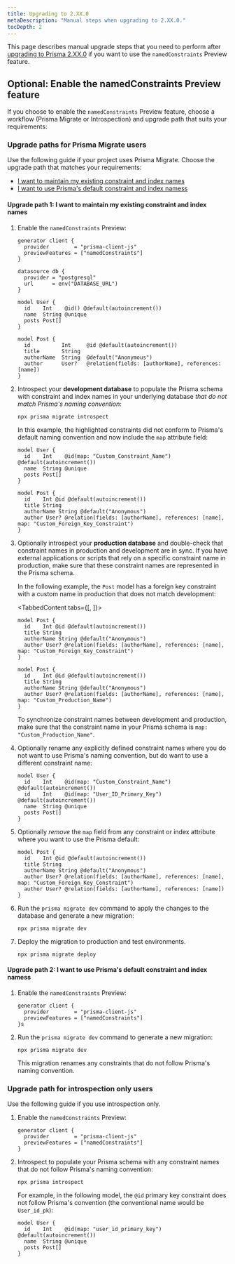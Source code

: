 ```yaml
---
title: Upgrading to 2.XX.0
metaDescription: "Manual steps when upgrading to 2.XX.0."
tocDepth: 2
---
```


<TopBlock>

This page describes manual upgrade steps that you need to perform after [upgrading to Prisma 2.XX.0](.) if you want to use the `namedConstraints` Preview feature.

</TopBlock>

## Optional: Enable the <inlinecode>namedConstraints</inlinecode> Preview feature

If you choose to enable the `namedConstraints` Preview feature, choose a workflow (Prisma Migrate or Introspection) and upgrade path that suits your requirements:

### Upgrade paths for Prisma Migrate users

Use the following guide if your project uses Prisma Migrate. Choose the upgrade path that matches your requirements:

* [I want to maintain my existing constraint and index names](#upgrade-path-1-i-want-to-maintain-my-existing-constraint-and-index-names)
* [I want to use Prisma's default constraint and index namess](#upgrade-path-2-i-want-to-use-prismas-default-constraint-and-index-namess)

#### Upgrade path 1: I want to maintain my existing constraint and index names

1. Enable the `namedConstraints` Preview:

    ```prisma highlight=3;normal
    generator client {
      provider        = "prisma-client-js"
      previewFeatures = ["namedConstraints"]
    }

    datasource db {
      provider = "postgresql"
      url      = env("DATABASE_URL")
    }

    model User {
      id    Int    @id() @default(autoincrement())
      name  String @unique
      posts Post[]
    }

    model Post {
      id          Int     @id @default(autoincrement())
      title       String
      authorName  String  @default("Anonymous")
      author      User?   @relation(fields: [authorName], references: [name])
    }
    ```
   
1. Introspect your **development database** to populate the Prisma schema with constraint and index names in your underlying database _that do not match Prisma's naming convention_:

   ```terminal
   npx prisma migrate introspect
   ```

   In this example, the highlighted constraints did not conform to Prisma's default naming convention and now include the `map` attribute field:

   ```prisma highlight=11;normal
   model User {
     id    Int    @id(map: "Custom_Constraint_Name") @default(autoincrement())
     name  String @unique
     posts Post[]
   }

   model Post {
     id    Int @id @default(autoincrement())
     title String
     authorName String @default("Anonymous")
     author User? @relation(fields: [authorName], references: [name], map: "Custom_Foreign_Key_Constraint")
   }
   ```

1. Optionally introspect your **production database** and double-check that constraint names in production and development are in sync. If you have external applications or scripts that rely on a specific constraint name in production, make sure that these constraint names are represented in the Prisma schema.

    In the following example, the `Post` model has a foreign key constraint with a custom name in production that does not match development:

   <TabbedContent tabs={[<FileWithIcon text="Development environment" icon="prisma"/>, <FileWithIcon text="Production environment" icon="prisma"/>]}>
   <tab>

    ```prisma highlight=5;normal
    model Post {
      id    Int @id @default(autoincrement())
      title String
      authorName String @default("Anonymous")
      author User? @relation(fields: [authorName], references: [name], map: "Custom_Foreign_Key_Constraint")
   } 
   ```

   </tab>
   <tab>

    ```prisma highlight=5;normal
    model Post {
      id    Int @id @default(autoincrement())
      title String
      authorName String @default("Anonymous")
      author User? @relation(fields: [authorName], references: [name], map: "Custom_Production_Name")
   } 
   ```

   </tab>
   </TabbedContent>
   
   To synchronize constraint names between development and production, make sure that the constraint name in your Prisma schema is `map: "Custom_Production_Name"`.

1. Optionally rename any explicitly defined constraint names where you do not want to use Prisma's naming convention, but do want to use a different constraint name:

   ```prisma highlight=2;delete|3;add
   model User {
     id    Int    @id(map: "Custom_Constraint_Name") @default(autoincrement())       
     id    Int    @id(map: "User_ID_Primary_Key") @default(autoincrement())
     name  String @unique
     posts Post[]
   }
   ```

1. Optionally _remove_ the `map` field from any constraint or index attribute where you want to use the Prisma default:
   
   ```prisma highlight=5;delete|6;add
   model Post {
     id    Int @id @default(autoincrement())
     title String
     authorName String @default("Anonymous")
     author User? @relation(fields: [authorName], references: [name], map: "Custom_Foreign_Key_Constraint")
     author User? @relation(fields: [authorName], references: [name])
   }
   ```

1. Run the `prisma migrate dev` command to apply the changes to the database and generate a new migration:

   ```terminal
   npx prisma migrate dev
   ```

1. Deploy the migration to production and test environments.

   ```terminal
   npx prisma migrate deploy
   ```

#### Upgrade path 2: I want to use Prisma's default constraint and index namess

1. Enable the `namedConstraints` Preview:

    ```prisma highlight=3;normal
    generator client {
      provider        = "prisma-client-js"
      previewFeatures = ["namedConstraints"]
    }s
    ```

1. Run the `prisma migrate dev` command to generate a new migration:

   ```terminal
   npx prisma migrate dev
   ```

   This migration renames any constraints that do not follow Prisma's naming convention.

### Upgrade path for introspection only users

Use the following guide if you use introspection only.

1. Enable the `namedConstraints` Preview:

    ```prisma highlight=3;normal
    generator client {
      provider        = "prisma-client-js"
      previewFeatures = ["namedConstraints"]
    }
    ```

1. Introspect to populate your Prisma schema with any constraint names that do not follow Prisma's naming convention:

   ```terminal
   npx prisma introspect
   ```

   For example, in the following model, the `@id` primary key constraint does not follow Prisma's convention (the conventional name would be `User_id_pk`):

   ```prisma
   model User {
     id    Int    @id(map: "user_id_primary_key") @default(autoincrement())
     name  String @unique
     posts Post[]
   }
   ```